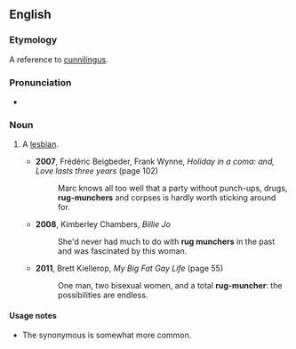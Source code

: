 ==English==

===Etymology===
A reference to [[cunnilingus]].

===Pronunciation===
* {{audio|en|En-au-rug muncher.ogg|Audio (AU)}}

===Noun===
{{en-noun}}

# {{lb|en|slang|offensive}} A [[lesbian]].
#* '''2007''', Frédéric Beigbeder, Frank Wynne, ''Holiday in a coma: and, Love lasts three years'' (page 102)
#*: Marc knows all too well that a party without punch-ups, drugs, '''rug-munchers''' and corpses is hardly worth sticking around for.
#* '''2008''', Kimberley Chambers, ''Billie Jo''
#*: She'd never had much to do with '''rug munchers''' in the past and was fascinated by this woman.
#* '''2011''', Brett Kiellerop, ''My Big Fat Gay Life'' (page 55)
#*: One man, two bisexual women, and a total '''rug-muncher''': the possibilities are endless.

====Usage notes====
* The synonymous {{m|en|carpet muncher}} is somewhat more common.